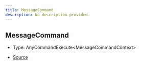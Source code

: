 ```yaml
---
title: MessageCommand
description: No description provided
---
```


## MessageCommand

- Type: AnyCommandExecute\<MessageCommandContext>

- [Source](https://github.com/underctrl-io/commandkit/blob/f8cc07d11d2ae5ed7f529adff1649936223e27b2/packages/commandkit/src/app/commands/Context.ts#L99)
